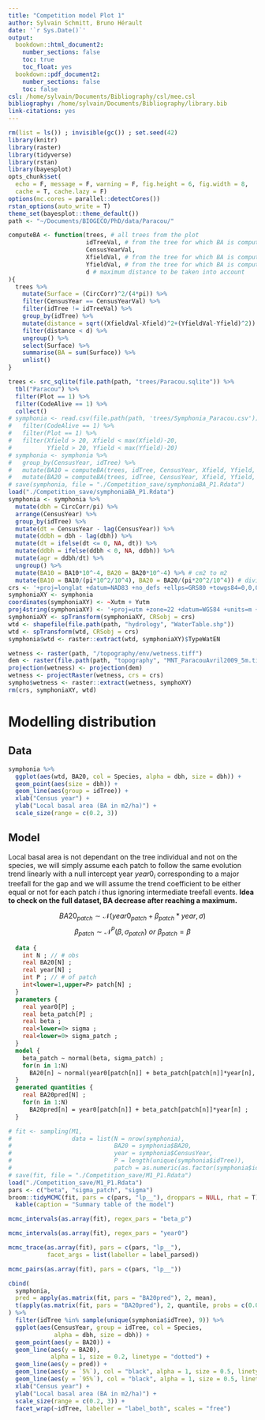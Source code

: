 ```yaml
---
title: "Competition model Plot 1"
author: Sylvain Schmitt, Bruno Hérault
date: '`r Sys.Date()`'
output:
  bookdown::html_document2:
    number_sections: false
    toc: true
    toc_float: yes
  bookdown::pdf_document2:
    number_sections: false
    toc: false
csl: /home/sylvain/Documents/Bibliography/csl/mee.csl
bibliography: /home/sylvain/Documents/Bibliography/library.bib
link-citations: yes
---
```


```r
rm(list = ls()) ; invisible(gc()) ; set.seed(42)
library(knitr)
library(raster)
library(tidyverse)
library(rstan)
library(bayesplot)
opts_chunk$set(
  echo = F, message = F, warning = F, fig.height = 6, fig.width = 8,
  cache = T, cache.lazy = F)
options(mc.cores = parallel::detectCores())
rstan_options(auto_write = T)
theme_set(bayesplot::theme_default())
path <- "~/Documents/BIOGECO/PhD/data/Paracou/"
```

```r
computeBA <- function(trees, # all trees from the plot
                      idTreeVal, # from the tree for which BA is computed
                      CensusYearVal,
                      XfieldVal, # from the tree for which BA is computed
                      YfieldVal, # from the tree for which BA is computed
                      d # maximum distance to be taken into account
){
  trees %>% 
    mutate(Surface = (CircCorr)^2/(4*pi)) %>% 
    filter(CensusYear == CensusYearVal) %>%
    filter(idTree != idTreeVal) %>%
    group_by(idTree) %>% 
    mutate(distance = sqrt((XfieldVal-Xfield)^2+(YfieldVal-Yfield)^2)) %>% 
    filter(distance < d) %>% 
    ungroup() %>% 
    select(Surface) %>% 
    summarise(BA = sum(Surface)) %>% 
    unlist()
}
```

```r
trees <- src_sqlite(file.path(path, "trees/Paracou.sqlite")) %>% 
  tbl("Paracou") %>% 
  filter(Plot == 1) %>% 
  filter(CodeAlive == 1) %>% 
  collect()
# symphonia <- read.csv(file.path(path, 'trees/Symphonia_Paracou.csv')) %>%
#   filter(CodeAlive == 1) %>%
#   filter(Plot == 1) %>%
#   filter(Xfield > 20, Xfield < max(Xfield)-20,
#          Yfield > 20, Yfield < max(Yfield)-20)
# symphonia <- symphonia %>%
#   group_by(CensusYear, idTree) %>%
#   mutate(BA10 = computeBA(trees, idTree, CensusYear, Xfield, Yfield, d = 10)) %>%
#   mutate(BA20 = computeBA(trees, idTree, CensusYear, Xfield, Yfield, d = 20))
# save(symphonia, file = "./Competition_save/symphoniaBA_P1.Rdata")
load("./Competition_save/symphoniaBA_P1.Rdata")
symphonia <- symphonia %>%
  mutate(dbh = CircCorr/pi) %>% 
  arrange(CensusYear) %>%
  group_by(idTree) %>%
  mutate(dt = CensusYear - lag(CensusYear)) %>% 
  mutate(ddbh = dbh - lag(dbh)) %>% 
  mutate(dt = ifelse(dt <= 0, NA, dt)) %>% 
  mutate(ddbh = ifelse(ddbh < 0, NA, ddbh)) %>% 
  mutate(agr = ddbh/dt) %>% 
  ungroup() %>% 
  mutate(BA10 = BA10*10^-4, BA20 = BA20*10^-4) %>% # cm2 to m2
  mutate(BA10 = BA10/(pi*10^2/10^4), BA20 = BA20/(pi*20^2/10^4)) # divided by surface in ha
crs <- '+proj=longlat +datum=NAD83 +no_defs +ellps=GRS80 +towgs84=0,0,0' # global crs definition
symphoniaXY <- symphonia
coordinates(symphoniaXY) <- ~Xutm + Yutm
proj4string(symphoniaXY) <- '+proj=utm +zone=22 +datum=WGS84 +units=m +no_defs +ellps=WGS84 +towgs84=0,0,0'
symphoniaXY <- spTransform(symphoniaXY, CRSobj = crs)
wtd <- shapefile(file.path(path, "hydrology", "WaterTable.shp"))
wtd <- spTransform(wtd, CRSobj = crs)
symphonia$wtd <- raster::extract(wtd, symphoniaXY)$TypeWatEN

wetness <- raster(path, "/topography/env/wetness.tiff")
dem <- raster(file.path(path, "topography", "MNT_ParacouAvril2009_5m.tif")) # for CRS
projection(wetness) <- projection(dem)
wetness <- projectRaster(wetness, crs = crs)
sympho$wetness <- raster::extract(wetness, symphoXY)
rm(crs, symphoniaXY, wtd)
```

# Modelling distribution

## Data

```r
symphonia %>% 
  ggplot(aes(wtd, BA20, col = Species, alpha = dbh, size = dbh)) +
  geom_point(aes(size = dbh)) + 
  geom_line(aes(group = idTree)) +
  xlab("Census year") +
  ylab("Local basal area (BA in m2/ha)") +
  scale_size(range = c(0.2, 3))
```

## Model 

Local basal area is not dependant on the tree individual and not on the species, we will simply assume each patch to follow the same evolution trend linearly with a null intercept year $year0_i$ corresponding to a major treefall for the gap and we will assume the trend coefficient to be either equal or not for each patch $i$ thus ignoring intermediate treefall events. **Idea to check on the full dataset, BA decrease after reaching a maximum.**

$$BA20_{patch} \sim \mathcal{N}(year0_{patch}+\beta_{patch}*year,\sigma) $$
$$\beta_{patch} \sim \mathcal{N}^P(\beta,\sigma_{patch})~or~\beta_{patch}=\beta$$

```stan
  data {
    int N ; // # obs
    real BA20[N] ;
    real year[N] ;
    int P ; // # of patch
    int<lower=1,upper=P> patch[N] ;
  }
  parameters {
    real year0[P] ;
    real beta_patch[P] ;
    real beta ;
    real<lower=0> sigma ;
    real<lower=0> sigma_patch ;
  }
  model {
    beta_patch ~ normal(beta, sigma_patch) ;
    for(n in 1:N)
      BA20[n] ~ normal(year0[patch[n]] + beta_patch[patch[n]]*year[n], sigma) ;
  }
  generated quantities {
    real BA20pred[N] ;
    for(n in 1:N)
      BA20pred[n] = year0[patch[n]] + beta_patch[patch[n]]*year[n] ;
  }
```

```r
# fit <- sampling(M1,
#                 data = list(N = nrow(symphonia),
#                             BA20 = symphonia$BA20,
#                             year = symphonia$CensusYear,
#                             P = length(unique(symphonia$idTree)),
#                             patch = as.numeric(as.factor(symphonia$idTree))))
# save(fit, file = "./Competition_save/M1_P1.Rdata")
load("./Competition_save/M1_P1.Rdata")
pars <- c("beta", "sigma_patch", "sigma")
broom::tidyMCMC(fit, pars = c(pars, "lp__"), droppars = NULL, rhat = T) %>% 
  kable(caption = "Summary table of the model")
```

```r
mcmc_intervals(as.array(fit), regex_pars = "beta_p")
```

```r
mcmc_intervals(as.array(fit), regex_pars = "year0")
```

```r
mcmc_trace(as.array(fit), pars = c(pars, "lp__"),
           facet_args = list(labeller = label_parsed))
```

```r
mcmc_pairs(as.array(fit), pars = c(pars, "lp__"))
```

```r
cbind(
  symphonia,
  pred = apply(as.matrix(fit, pars = "BA20pred"), 2, mean),
  t(apply(as.matrix(fit, pars = "BA20pred"), 2, quantile, probs = c(0.05, 0.95)))
) %>% 
  filter(idTree %in% sample(unique(symphonia$idTree), 9)) %>% 
  ggplot(aes(CensusYear, group = idTree, col = Species, 
             alpha = dbh, size = dbh)) +
  geom_point(aes(y = BA20)) +
  geom_line(aes(y = BA20),
            alpha = 1, size = 0.2, linetype = "dotted") +
  geom_line(aes(y = pred)) +
  geom_line(aes(y = `5%`), col = "black", alpha = 1, size = 0.5, linetype = "dashed") +
  geom_line(aes(y = `95%`), col = "black", alpha = 1, size = 0.5, linetype = "dashed") +
  xlab("Census year") +
  ylab("Local basal area (BA in m2/ha)") +
  scale_size(range = c(0.2, 3)) +
  facet_wrap(~idTree, labeller = "label_both", scales = "free")
```
